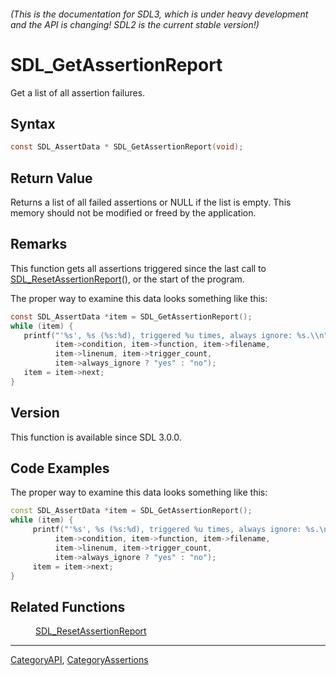 ====== (This is the documentation for SDL3, which is under heavy development and the API is changing! SDL2 is the current stable version!) ======
= SDL_GetAssertionReport =

Get a list of all assertion failures.

== Syntax ==

<syntaxhighlight lang='c'>
const SDL_AssertData * SDL_GetAssertionReport(void);
</syntaxhighlight>

== Return Value ==

Returns a list of all failed assertions or NULL if the list is empty. This
memory should not be modified or freed by the application.

== Remarks ==

This function gets all assertions triggered since the last call to
[[SDL_ResetAssertionReport]](), or the start of the program.

The proper way to examine this data looks something like this:

<syntaxhighlight lang='c'>
const SDL_AssertData *item = SDL_GetAssertionReport();
while (item) {
   printf("'%s', %s (%s:%d), triggered %u times, always ignore: %s.\\n",
          item->condition, item->function, item->filename,
          item->linenum, item->trigger_count,
          item->always_ignore ? "yes" : "no");
   item = item->next;
}
</syntaxhighlight>

== Version ==

This function is available since SDL 3.0.0.

== Code Examples ==

The proper way to examine this data looks something like this:
<syntaxhighlight lang='c++'>
const SDL_AssertData *item = SDL_GetAssertionReport();
while (item) {
     printf("'%s', %s (%s:%d), triggered %u times, always ignore: %s.\n",
          item->condition, item->function, item->filename,
          item->linenum, item->trigger_count,
          item->always_ignore ? "yes" : "no");
     item = item->next;
}
</syntaxhighlight>

== Related Functions ==

:[[SDL_ResetAssertionReport]]

----
[[CategoryAPI]], [[CategoryAssertions]]


